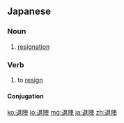 ==Japanese==
{{ja-kanjitab|たい|じん|yomi=o}}

===Noun===
{{ja-noun|たいじん}}

# [[resignation]]

===Verb===
{{ja-verb-suru|たいじん}}

# to [[resign]]

====Conjugation====
{{ja-suru|たいじん}}

[[ko:退陣]]
[[lo:退陣]]
[[mg:退陣]]
[[ja:退陣]]
[[zh:退陣]]